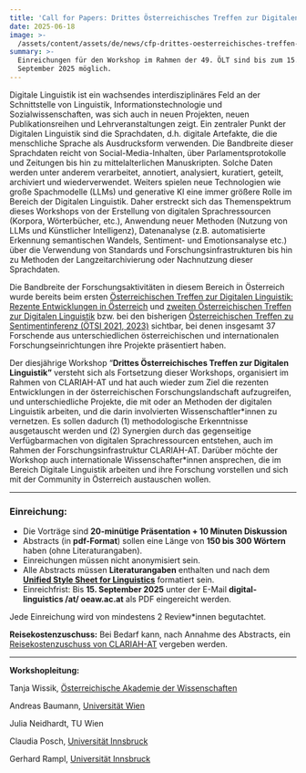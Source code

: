 ```yaml
---
title: 'Call for Papers: Drittes Österreichisches Treffen zur Digitalen Linguistik'
date: 2025-06-18
image: >-
  /assets/content/assets/de/news/cfp-drittes-oesterreichisches-treffen-zur-digitalen-linguistik/image.png
summary: >-
  Einreichungen für den Workshop im Rahmen der 49. ÖLT sind bis zum 15.
  September 2025 möglich.
---
```

Digitale Linguistik ist ein wachsendes interdisziplinäres Feld an der Schnittstelle von Linguistik, Informationstechnologie und Sozialwissenschaften, was sich auch in neuen Projekten, neuen Publikationsreihen und Lehrveranstaltungen zeigt. Ein zentraler Punkt der Digitalen Linguistik sind die Sprachdaten, d.h. digitale Artefakte, die die menschliche Sprache als Ausdrucksform verwenden. Die Bandbreite dieser Sprachdaten reicht von Social-Media-Inhalten, über Parlamentsprotokolle und Zeitungen bis hin zu mittelalterlichen Manuskripten. Solche Daten werden unter anderem verarbeitet, annotiert, analysiert, kuratiert, geteilt, archiviert und wiederverwendet. Weiters spielen neue Technologien wie große Spachmodelle (LLMs) und generative KI eine immer größere Rolle im Bereich der Digitalen Linguistik. Daher erstreckt sich das Themenspektrum dieses Workshops von der Erstellung von digitalen Sprachressourcen (Korpora, Wörterbücher, etc.), Anwendung neuer Methoden (Nutzung von LLMs und Künstlicher Intelligenz), Datenanalyse (z.B. automatisierte Erkennung semantischen Wandels, Sentiment- und Emotionsanalyse etc.) über die Verwendung von Standards und Forschungsinfrastrukturen bis hin zu Methoden der Langzeitarchivierung oder Nachnutzung dieser Sprachdaten.

Die Bandbreite der Forschungsaktivitäten in diesem Bereich in Österreich wurde bereits beim ersten [Österreichischen Treffen zur Digitalen Linguistik: Rezente Entwicklungen in Österreich](https://clariah.at/de/events/digital-linguistics-recent-developments-in-austria-olt-2023) und [zweiten Österreichischen Treffen zur Digitalen Linguistik](https://clariah.at/de/events/zweites-oesterreichisches-treffen-zur-digitalen-linguistik/) bzw. bei den bisherigen [Österreichischen Treffen zu Sentimentinferenz (ÖTSI 2021, 2023)](https://evsl.univie.ac.at/digital-philology/events-lectures-courses/archive/oesterreichisches-treffen-zu-sentimentinferenz-oetsi/) sichtbar, bei denen insgesamt 37 Forschende aus unterschiedlichen österreichischen und internationalen Forschungseinrichtungen ihre Projekte präsentiert haben.

Der diesjährige Workshop “**Drittes Österreichisches Treffen zur Digitalen Linguistik”** versteht sich als Fortsetzung dieser Workshops, organisiert im Rahmen von CLARIAH-AT und hat auch wieder zum Ziel die rezenten Entwicklungen in der österreichischen Forschungslandschaft aufzugreifen, und unterschiedliche Projekte, die mit oder an Methoden der digitalen Linguistik arbeiten, und die darin involvierten Wissenschaftler\*innen zu vernetzen. Es sollen dadurch (1) methodologische Erkenntnisse ausgetauscht werden und (2) Synergien durch das gegenseitige Verfügbarmachen von digitalen Sprachressourcen entstehen, auch im Rahmen der Forschungsinfrastruktur CLARIAH-AT. Darüber möchte der Workshop auch internationale Wissenschafter\*innen ansprechen, die im Bereich Digitale Linguistik arbeiten und ihre Forschung vorstellen und sich mit der Community in Österreich austauschen wollen.

---

### **Einreichung:**

* Die Vorträge sind **20-minütige Präsentation + 10 Minuten Diskussion**
* Abstracts (in **pdf-Format**) sollen eine Länge von **150 bis 300 Wörtern** haben (ohne Literaturangaben).
* Einreichungen müssen nicht anonymisiert sein.
* Alle Abstracts müssen **Literaturangaben** enthalten und nach dem [**Unified Style Sheet for Linguistics**](https://clas.wayne.edu/linguistics/resources/style) formatiert sein.
* Einreichfrist: Bis **15. September 2025** unter der E-Mail **digital-linguistics /at/ oeaw\.ac.at** als PDF eingereicht werden.

Jede Einreichung wird von mindestens 2 Review\*innen begutachtet.

**Reisekostenzuschuss:** Bei Bedarf kann, nach Annahme des Abstracts, ein [Reisekostenzuschuss von CLARIAH-AT](https://clariah.at/de/funding-opportunities-for-junior-researcher/) vergeben werden.

---

**Workshopleitung:**

Tanja Wissik, [Österreichische Akademie der Wissenschaften](/consortium/austrian-academy-of-sciences/)

Andreas Baumann, [Universität Wien](/consortium/university-of-vienna/)

Julia Neidhardt, TU Wien

Claudia Posch, [Universität Innsbruck](/consortium/university-of-innsbruck/)

Gerhard Rampl, [Universität Innsbruck](/consortium/university-of-innsbruck/)
